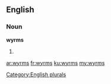 ==English==

===Noun===
'''wyrms'''

# {{plural of|wyrm}}

[[Category:English plurals]]

[[ar:wyrms]]
[[fr:wyrms]]
[[ku:wyrms]]
[[my:wyrms]]